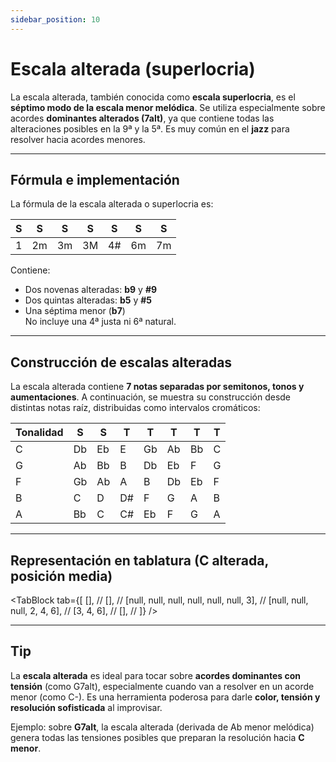 ```yaml
---
sidebar_position: 10
---
```



# Escala alterada (superlocria)

La escala alterada, también conocida como **escala superlocria**, es el **séptimo modo de la escala menor melódica**. Se utiliza especialmente sobre acordes **dominantes alterados (7alt)**, ya que contiene todas las alteraciones posibles en la 9ª y la 5ª. Es muy común en el **jazz** para resolver hacia acordes menores.

---

## Fórmula e implementación

La fórmula de la escala alterada o superlocria es:

| S   | S   | S   | S   | S   | S   | S   |
| --- | --- | --- | --- | --- | --- | --- |
| 1   | 2m  | 3m  | 3M  | 4#  | 6m  | 7m  |

Contiene:

- Dos novenas alteradas: **b9** y **#9**
- Dos quintas alteradas: **b5** y **#5**
- Una séptima menor (**b7**)  
  No incluye una 4ª justa ni 6ª natural.

---

## Construcción de escalas alteradas

La escala alterada contiene **7 notas separadas por semitonos, tonos y aumentaciones**. A continuación, se muestra su construcción desde distintas notas raíz, distribuidas como intervalos cromáticos:

| Tonalidad | S   | S   | T   | T   | T   | T   | T   |
| --------- | --- | --- | --- | --- | --- | --- | --- |
| C         | Db  | Eb  | E   | Gb  | Ab  | Bb  | C   |
| G         | Ab  | Bb  | B   | Db  | Eb  | F   | G   |
| F         | Gb  | Ab  | A   | B   | Db  | Eb  | F   |
| B         | C   | D   | D#  | F   | G   | A   | B   |
| A         | Bb  | C   | C#  | Eb  | F   | G   | A   |

---

## Representación en tablatura (C alterada, posición media)

<TabBlock
  tab={[
    [], //
    [], //
    [null, null, null, null, null, null, 3], //
    [null, null, null, 2, 4, 6], //
    [3, 4, 6], //
    [], //
  ]}
/>

---

## Tip

La **escala alterada** es ideal para tocar sobre **acordes dominantes con tensión** (como G7alt), especialmente cuando van a resolver en un acorde menor (como C-). Es una herramienta poderosa para darle **color, tensión y resolución sofisticada** al improvisar.

Ejemplo: sobre **G7alt**, la escala alterada (derivada de Ab menor melódica) genera todas las tensiones posibles que preparan la resolución hacia **C menor**.

<DonateButton />
